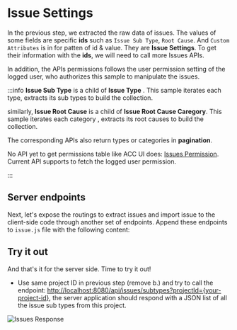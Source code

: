 


# Issue Settings

In the previous step, we extracted the raw data of issues. 
The values of some fields are specific **ids** such as `Issue Sub Type`, `Root Cause`. And `Custom Attributes` is in for patten of id & value.
They are **Issue Settings**. To get their information with the **ids**, we will need to call more Issues APIs.

In addition, the APIs permissions follows the user permission setting of the logged user, who authorizes this sample to manipulate the issues. 

<EnvTabs NodeJsVsCode={NodeJsVsCodeIssuesSettings} DotNetVsCode={DotNetIssuesSettings} DotNetVs2022={DotNetIssuesSettings} />


:::info
**Issue Sub Type** is a child of **Issue Type** . This sample iterates each type, 
extracts its sub types to build the collection.

similarly, **Issue Root Cause** is a child of **Issue Root Cause Caregory**. 
This sample iterates each category , extracts its root causes to build the collection.

The corresponding APIs also return types or categories in **pagination**.

No API yet to get permissions table like ACC UI does: [Issues Permission](https://help.autodesk.com/view/BUILD/ENU/?guid=Issues_Permissions). Current API supports to fetch the logged user permission.

:::


## Server endpoints

Next, let's expose the routings to extract issues and import issue to the client-side code through another
set of endpoints. Append these endpoints to  `issue.js` file with the following content:
 

<EnvTabs NodeJsVsCode={NodeJsVsCodeEndpoints} DotNetVsCode={DotnetEndpoints} DotNetVs2022={DotnetEndpoints} />


## Try it out

And that's it for the server side. Time to try it out!

- Use same project ID in previous step (remove b.) and try to call the endpoint: 
[http://localhost:8080/api/issues/subtypes?projectId={your-project-id}](http://localhost:8080/api/issues/subtypes?projectId={your-project-id}), the server application should
respond with a JSON list of all the issue sub types from this project. 

![Issues Response](./_shared/issue-subtypes.webp)
